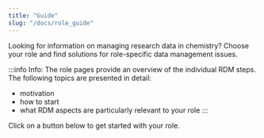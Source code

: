 ```yaml
---
title: "Guide"
slug: "/docs/role_guide"
---
```



Looking for information on managing research data in chemistry? Choose your role and find solutions for role-specific data management issues.

:::info Info:
The role pages provide an overview of the individual RDM steps. The following topics are presented in detail:

- motivation
- how to start
- what RDM aspects are particularly relevant to your role
:::

Click on a button below to get started with your role.

<N4CFeatures feature="roles" />
